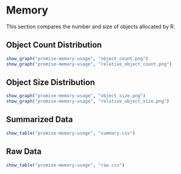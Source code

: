 # Memory

This section compares the number and size of objects allocated by R.

## Object Count Distribution

```r
show_graph("promise-memory-usage", "object_count.png")
show_graph("promise-memory-usage", "relative_object_count.png")
```

## Object Size Distribution

```r
show_graph("promise-memory-usage", "object_size.png")
show_graph("promise-memory-usage", "relative_object_size.png")
```

## Summarized Data
```r
show_table("promise-memory-usage", "summary.csv")
```

## Raw Data
```r
show_table("promise-memory-usage", "raw.csv")
```
